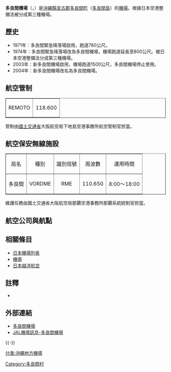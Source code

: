 {{Infobox airport
| name         = 多良間機場<br /><small>Tarama Airport</small>
| nativename   = {{lang|ja|多良間空港}}
| photo        = 
| photosize    = 
| caption      = 
| IATA         = TRA
| ICAO         = RORT
| type         = 民用
| operator     = {{Link-ja|沖繩縣廳|沖縄県庁}}
| city-served  = [[多良間島|多良間島]]
| location     = {{JPN}}[[沖繩縣|沖繩縣]][[宮古郡|宮古郡]][[多良間村|多良間村]]
| opened       = {{start date|1974|07}}
| closed       = <!-- {{end date|YYYY|MM|DD}} -->
| elevation-m  = 10.3
| metric-elev  = yes
| coordinates  = {{Coord|24|39|14|N|124|40|31|E|type:airport_region:JP|display=inline,title}}
| latd  =  24 | latm  = 39 | lats  = 14 | latNS  = N
| longd = 124 | longm = 40 | longs = 31 | longEW = E
| website                = 
| pushpin_map            = Japan
| pushpin_mapsize        = 250
| pushpin_map_caption    = 機場在日本的位置
| pushpin_label          = TRA/RORT
| pushpin_label_position = left
| r1-number    = 18/36
| r1-length-m  = 1,500
| r1-surface   = 瀝青
| metric-rwy   = yes
| stat-year    = 2014
| stat1-header = 客運量
| stat1-data   = 36,042 人次
| stat2-header = 貨運量
| stat2-data   = 230 公噸
| stat3-header = 起降架次
| stat3-data   = 726 架次
}}

'''多良間機場'''（{{jpn|j=多良間空港|hg=たらまくうこう|rm=Tarama kūkō|f=y}}，{{airport codes|TRA|RORT}}）是[[沖繩縣|沖繩縣]][[宮古郡|宮古郡]][[多良間町|多良間町]]（[[多良間島|多良間島]]）的[[機場|機場]]。根據日本空港整備法被分成第三種機場。

== 歷史 ==
*1971年：多良間緊急降落場啟用，跑道780公尺。
*1974年：多良間緊急降落場改為多良間機場，機場跑道延長至800公尺。被日本空港整備法分成第三種機場。
*2003年：新多良間機場啟用，機場跑道1500公尺，多良間機場停止使用。
*2004年：新多良間機場改名為多良間機場。

== 航空管制 ==
<table border="1">
 <tr>
 <td>REMOTO</td>
 <td>118.600</td>
 </tr>
</table>
管制由[[國土交通省|國土交通省]]大阪航空局下地島空港事務所航空管制官担當。

== 航空保安無線施設 ==
<table border="1">
 <tr>
 <td align="center">局名</td>
 <td align="center">種別</td>
 <td align="center">識別信號</td>
 <td align="center">周波數</td>
 <td align="center">運用時間</td>
 </tr>
 <tr>
 <td align="center">多良間</td>
 <td align="center">VORDME</td>
 <td align="center">RME</td>
 <td align="center">110.650</td>
 <td align="center">8:00～18:00</td>
 </tr>
</table>
維護任務由國土交通省大阪航空局那覇空港事務所那覇系統統制官担當。

== 航空公司與航點 ==
{{Airport-dest-list
| {{flagicon|JPN}} [[日本越洋航空|日本越洋航空]]<br>由[[琉球空中通勤|琉球空中通勤]]營運 | [[宮古機場|宮古]]、[[那霸國際機場|沖繩]]
}}

== 相關條目 ==
*[[日本機場列表|日本機場列表]]
*[[機場|機場]]
*[[日本越洋航空|日本越洋航空]]

== 註釋 ==
{{reflist}}
* {{Cite web |publisher=国土交通省航空局航空ネットワーク企画課 |title=暦年・年度別空港管理状況調書 |date= |url=http://www.mlit.go.jp/common/001101030.pdf |accessdate=2015-10-19 |deadurl=yes |archiveurl=https://web.archive.org/web/20150923142025/http://www.mlit.go.jp/common/001101030.pdf |archivedate=2015-09-23 }}

== 外部連結 ==
* [http://www.pref.okinawa.jp/airport/index/tr/tarama00.htm 多良間機場] {{Wayback|url=http://www.pref.okinawa.jp/airport/index/tr/tarama00.htm |date=20210209090638 }}{{ja}}
* [http://www.jal.co.jp/dom/airport/japan/tra/tra_00.html JAL機場訊息-多良間機場] {{Wayback|url=http://www.jal.co.jp/dom/airport/japan/tra/tra_00.html |date=20160305022220 }}{{ja}}
{{-}}
{{日本機場}}

[[分类:沖繩地方機場|分类:沖繩地方機場]]

[[Category:多良間村|Category:多良間村]]